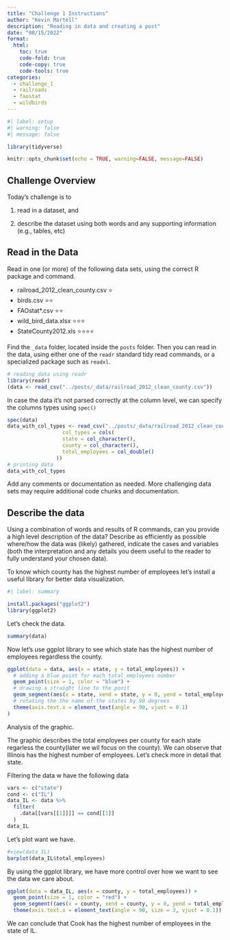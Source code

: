 ```yaml
---
title: "Challenge 1 Instructions"
author: "Kevin Martell"
description: "Reading in data and creating a post"
date: "08/15/2022"
format:
  html:
    toc: true
    code-fold: true
    code-copy: true
    code-tools: true
categories:
  - challenge_1
  - railroads
  - faostat
  - wildbirds
---
```


```r
#| label: setup
#| warning: false
#| message: false

library(tidyverse)

knitr::opts_chunk$set(echo = TRUE, warning=FALSE, message=FALSE)
```

## Challenge Overview

Today's challenge is to

1)  read in a dataset, and

2)  describe the dataset using both words and any supporting information (e.g., tables, etc)

## Read in the Data

Read in one (or more) of the following data sets, using the correct R package and command.

-   railroad_2012_clean_county.csv ⭐
-   birds.csv ⭐⭐
-   FAOstat\*.csv ⭐⭐
-   wild_bird_data.xlsx ⭐⭐⭐
-   StateCounty2012.xls ⭐⭐⭐⭐

Find the `_data` folder, located inside the `posts` folder. Then you can read in the data, using either one of the `readr` standard tidy read commands, or a specialized package such as `readxl`.

```r
# reading data using readr
library(readr)
(data <- read_csv("../posts/_data/railroad_2012_clean_county.csv"))
```

In case the data it's not parsed correctly at the column level, we can specify 
the columns types using `spec()`

```r
spec(data)
data_with_col_types <- read_csv("../posts/_data/railroad_2012_clean_county.csv",
                  col_types = cols(
                  state = col_character(),
                  county = col_character(),
                  total_employees = col_double()
                ))
# printing data
data_with_col_types

```

Add any comments or documentation as needed. More challenging data sets may require additional code chunks and documentation.

## Describe the data

Using a combination of words and results of R commands, can you provide a high level description of the data? Describe as efficiently as possible where/how the data was (likely) gathered, indicate the cases and variables (both the interpretation and any details you deem useful to the reader to fully understand your chosen data).

To know which county has the highest number of employees let's install a useful
library for better data visualization.

```r
#| label: summary

install.packages("ggplot2")
library(ggplot2)

```

Let's check the data.
```r
summary(data)
```

Now let's use ggplot library to see which state has the highest number of 
employees regardless the county.
```r
ggplot(data = data, aes(x = state, y = total_employees)) +
  # adding a blue point for each total_employees number
  geom_point(size = 1, color = "blue") + 
  # drawing a straight line to the ponit 
  geom_segment(aes(x = state, xend = state, y = 0, yend = total_employees)) +
  # rotating the the name of the states by 90 degrees
  theme(axis.text.x = element_text(angle = 90, vjust = 0.1)
)
```
Analysis of the graphic. 

The graphic describes the total employees per county for each state regarless 
the county(later we wil focus on the county). We can observe that Illinois has 
the highest number of employees. Let's check more in detail that state.

Filtering the data w have the following data
```r
vars <- c("state")
cond <- c("IL")
data_IL <- data %>%
  filter(
    .data[[vars[[1]]]] == cond[[1]]
  )
data_IL
```

Let's plot want we have.
```r
#view(data_IL)
barplot(data_IL$total_employees)
```

By using the ggplot library, we have more control over how we want to see the
data we care about.
```r
ggplot(data = data_IL, aes(x = county, y = total_employees)) +
  geom_point(size = 1, color = "red") +
  geom_segment((aes(x = county, xend = county, y = 0, yend = total_employees))) +
  theme(axis.text.x = element_text(angle = 90, size = 3, vjust = 0.1))


```
We can conclude that Cook has the highest number of employees in the state of IL.



